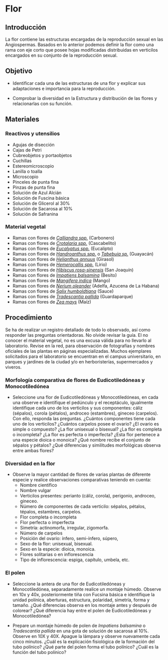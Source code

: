 # Flor

## Introducción 

La flor contiene las estructuras encargadas de la reproducción sexual en las Angiospermas. Basados en lo anterior podemos definir la flor como una rama con eje corto que posee hojas modificadas distribuidas en verticilos encargados en su conjunto de la reproducción sexual.

## Objetivo

-   Identificar cada una de las estructuras de una flor y explicar sus adaptaciones e importancia para la reproducción.

-   Comprobar la diversidad en la Estructura y distribución de las flores y relacionarlas con su función.

## Materiales

### Reactivos y utensilios

-   Agujas de disección
-   Cajas de Petri
-   Cubreobjetos y portaobjetos
-   Cuchillas
-   Estereomicroscopio
-   Lanilla o toalla
-   Microscopio
-   Pinceles de punta fina
-   Pinzas de punta fina
-   Solución de Azul Alcián
-   Solución de Fuscina básica
-   Solución de Glicerol al 30%
-   Solución de Sacarosa al 10%
-   Solución de Safranina

### Material vegetal

-   Ramas con flores de [*Calliandra spp.*](https://tropicos.org/name/13004713) (Carbonero)
-   Ramas con flores de [*Crotalaria spp.*](https://tropicos.org/name/40016956) (Cascabelito)
-   Ramas con flores de [*Eucalyptus spp.*](https://tropicos.org/name/40006486) (Eucalipto)
-   Ramas con flores de [*Handroanthus spp.*](https://tropicos.org/name/40020733) o [*Tabebuia sp.*](https://tropicos.org/name/40009350) (Guayacán)
-   Ramas con flores de [*Helianthus annuus*](https://tropicos.org/name/2700851) (Girasol)
-   Ramas con flores de [*Hemerocallis spp.*](https://tropicos.org/name/40023307) (Lirio)
-   Ramas con flores de [*Hibiscus rosa-sinensis*](https://tropicos.org/name/19600046) (San Joaquín)
-   Ramas con flores de [*Impatiens balsamina*](https://tropicos.org/name/3100102) (Besito)
-   Ramas con flores de [*Mangifera indica*](https://tropicos.org/name/1300071) (Mango)
-   Ramas con flores de [*Nerium oleander*](https://tropicos.org/name/1800765) (Adelfa, Azucena de La Habana)
-   Ramas con flores de [*Salix humboldtiana*](https://tropicos.org/name/28300168) (Sauce)
-   Ramas con flores de [*Tradescantia pallida*](https://tropicos.org/name/8300409) (Guardaparque)
-   Ramas con flores de [*Zea mays*](https://tropicos.org/name/25510055) (Maíz)

## Procedimiento

Se ha de realizar un registro detallado de todo lo observado, así como responder las preguntas orientadoras. No olvide revisar la guía. El no conocer el material vegetal, no es una excusa válida para no llevarlo al laboratorio. Revise en la red, para observación de fotografías y nombres oficiales de las plantas en páginas especializadas. Muchos ejemplares solicitados para el laboratorio se encuentran en el campus universitario, en parques y jardines de la ciudad y/o en herboristerías, supermercados y viveros.

### Morfología comparativa de flores de Eudicotiledóneas y Monocotiledónea

-   Seleccione una flor de Eudicotiledóneas y Monocotiledóneas, en cada una observe e identifique el pedúnculo y el receptáculo, igualmente identifique cada uno de los verticilos y sus componentes: cáliz (sépalos), corola (pétalos), androceo (estambres), gineceo (carpelos). Con ello, responda las preguntas. ¿Cuántos componentes tiene cada uno de los verticilos? ¿Cuántos carpelos posee el ovario? ¿El ovario es simple o compuesto? ¿La flor unisexual o bisexual? ¿La flor es completa o incompleta? ¿La flor es perfecta o imperfecta? ¿Esta flor pertenece a una especie dioica o monoica? ¿Qué nombre recibe el conjunto de sépalos y pétalos? ¿Qué diferencias y similitudes morfológicas observa entre ambas flores?

### Diversidad en la flor

-   Observe la mayor cantidad de flores de varias plantas de diferente especie y realice observaciones comparativas teniendo en cuenta:
    -   Nombre científico
    -   Nombre vulgar
    -   Verticilos presentes: perianto (cáliz, corola), perigonio, androceo, gineceo.
    -   Número de componentes de cada verticilo: sépalos, pétalos, tépalos, estambres, carpelos.
    -   Flor completa o incompleta
    -   Flor perfecta o imperfecta
    -   Simetría: actinomorfa, irregular, zigomorfa.
    -   Número de carpelos
    -   Posición del ovario: ínfero, semi-ínfero, súpero,
    -   Sexo de la flor: unisexual, bisexual.
    -   Sexo en la especie: dioica, monoica.
    -   Flores solitarias o en inflorescencia
    -   Tipo de inflorescencia: espiga, capítulo, umbela, etc.

### El polen

-   Seleccione la antera de una flor de Eudicotiledóneas y Monocotiledónea, separadamente realice un montaje húmedo. Observe en 10x y 40x, posteriormente tiña con Fucsina básica e identifique la unidad polínica, aberturas, estructura, polaridad, simetría, forma y tamaño. ¿Qué diferencias observa en los montaje antes y después de colorear? ¿Qué diferencia hay entre el polen de Eudicotiledóneas y Monocotiledónea?

-   Prepare un montaje húmedo de polen de *Impatiens balsamina* o *Tradescantia pallida* en una gota de solución de sacarosa al 10%. Observe en 10X y 40X. Apague la lámpara y observe nuevamente cada cinco minutos. ¿Cuál es la explicación fisiológica de la formación del tubo polínico? ¿Qué parte del polen forma el tubo polínico? ¿Cuál es la función del tubo polínico?

<!-- 
Hay una parte que no inclí, quizá se pueda mejorar.

Estructura del Ovulo y Desarrollo del Saco Embrionario 
Observe la figura y consulte por su cuenta el proceso de polinización, fecundación y desarrollo del saco embrionario.
-->